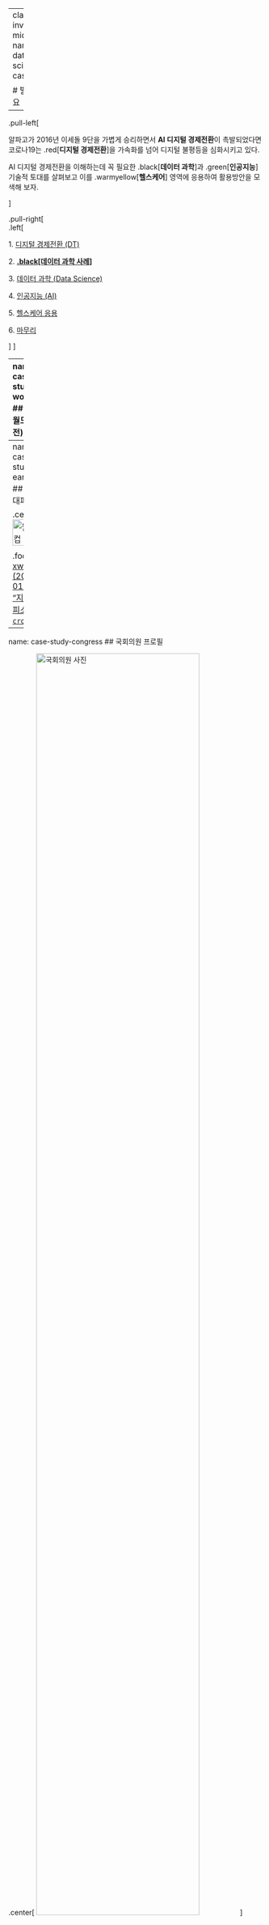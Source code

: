 
---
class: inverse, middle
name: data-science-case

# 발표 개요

----

.pull-left[

알파고가 2016년 이세돌 9단을 가볍게 승리하면서 **AI 디지털 경제전환**이 촉발되었다면
코로나19는 .red[**디지털 경제전환**]을 가속화를 넘어 디지털 불평등을 심화시키고 있다.

AI 디지털 경제전환을 이해하는데 꼭 필요한 .black[**데이터 과학**]과 .green[**인공지능**] 기술적 토대를 살펴보고 이를 .warmyellow[**헬스케어**] 영역에 응용하여 활용방안을 모색해 보자. 

]
 
.pull-right[   
.left[

1\. [디지털 경제전환 (DT)](#digital-transformation)

2\. **[.black[데이터 과학 사례]](#digital-data-science-case-study)**

3\. [데이터 과학 (Data Science)](#data-science)

4\. [인공지능 (AI)](#digital-ai)

5\. [헬스케어 응용](#digital-healthcare)

6\. [마무리](#digital-goodbye)

] 
] <!--end of right-column-->



---
name: case-study-worldcup
## 러시아 월드컵 (독일전)

.center[
<img src="fig/worldcup.gif" alt="월드컵" width="80%" />
]

.footnote[
[러시아 월드컵(2018) - 한국 vs 독일](https://statkclee.github.io/viz/viz-worldcup-germany.html)
]

---
name: case-study-earthquake
## 지진해일 대피소

.center[
<img src="fig/earthquake.png" alt="월드컵" width="80%" />
]

.footnote[
[xwMOOC (2018-01-17), "지진해일 대피소 - `crosstalk`"](https://statkclee.github.io/viz/viz-earthquake-shelter.html)
]

---
name: case-study-congress
## 국회의원 프로필

.center[
<img src="fig/trelliscopejs.png" alt="국회의원 사진" width="80%" />
]

.footnote[
[국회의원 사진 - `trelliscope`](https://statkclee.github.io/viz/viz-congressman.html)
]

---
name: case-study-avi
## 동영상 감성 분석

.center[
<img src="fig/kbs-video.jpg" alt="슬픔은 어디에" width="80%" />
]

.footnote[
- [xwMOOC 딥러닝 - 동영상 감정 분석](https://statkclee.github.io/deep-learning/ms-oxford-video.html)
- [KBS NEWS, 인공지능으로 분석한 대통령의 마음…슬픔은 어디에?](http://news.kbs.co.kr/news/view.do?ncd=3390429&ref=D)
]

---
name: case-study-regression
## 회귀분석 - MLB 투수 유전자는 유전이 될까?

.center[
<img src="fig/major-league.png" alt="MLB 투수 유전자" width="77%" />
]

.footnote[
[회귀분석 - MLB 투수 유전자는 유전이 될까?](https://statkclee.github.io/politics/pe-baseball-era.html)
]

---
name: case-study-birthrate
## 출산장려 예산은 출산율을 높일까?

.center[
<img src="fig/budget-birthrate.png" width="57%" />
]

.footnote[
[저출산과 소요예산 - 상관관계](https://statkclee.github.io/viz/viz-low-birth-rate.html)
]

---
name: case-study-tax
## 증가된 정부예산: 누가 세금을 많이 냈나?

.center[
<img src="fig/tax-burden.png"width="77%" />
]

.footnote[
[국세 세금 데이터 분석](https://statkclee.github.io/election/election_tax_EDA.html)
]


---
name: case-study-covid
## 코로나19 정부 정책 평가

.center[
<img src="fig/covid19-deaths.png"width="77%" />
]

.footnote[
[코로나19 사망자와 경제성장률](https://statkclee.github.io/viz/viz-mortality.html)
]

